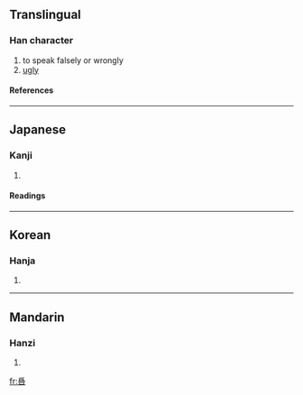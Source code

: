 {{see|噅}}

==Translingual==
===Han character===
{{Han char|rn=87|rad=爪|as=11|sn=15|four=|canj=月竹火口 (BHFR)}}
# to speak falsely or wrongly
# [[ugly]]
====References====
{{Han ref|kx=0209.151|dkj=04330|dj=1102.231|hdz=10685.050|uh=5655|ud=22101}}
----
==Japanese==
===Kanji===
{{ja-kanji|grade=|rs=爪11}}
# {{defn|Japanese}} 
====Readings====
{{ja-readings|on=[[き]] (ki)|kun=[[みにくい]] (minikui), [[そしる]] (soshiru)}}
----
==Korean==
===Hanja===
{{ko-hanja|hangeul=위|rv=wi|mr=wi}}
# {{defn|Korean}}
----
==Mandarin==
===Hanzi===
{{cmn-hanzi|pin=[[huī]] (hui1)|wg=hui<sup>1</sup>}}
# {{defn|Mandarin}}

[[fr:噕]]